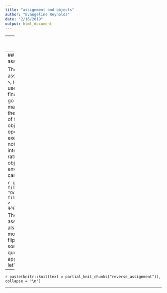 ```yaml
---
title: "assignment and objects"
author: "Evangeline Reynolds"
date: "2/16/2019"
output: html_document
---
```



---
## Notes on "Assignment"

R is an "object-oriented" programming language, which means that you can save (come back to language here).  In this tutorial, you've seen a lot of pipelines where no "object" is saved to memory.  This is not very typical of R programming, but does lend itself to demonstrating the logic with this flipbook.  Sometimes you might find it useful to save your transformed data as an object and use that object later on. Here is an example where instead of piping the manipulated data into the plot, I create a new object.  I then declare the "global" data for the ggplot to be gapminder_2007_oceania.  The assignment operator is `<-`.

```r
gapminder_2007_oceania <- gapminder %>% 
  filter(continent == "Oceania") %>% 
  filter(year == 2007)

gapminder_2007_oceania
```

---
## Reverse assignment?

The "reverse assignment operator," `->`, is also possible to use.  Beginners might find it more natural to go throught manipulation steps and then assign the result of the pipeline to an object, which this operator allows.  If you execute all the code, nothing will print in the interactive session, rather, you will have an object in your global environment that you can use in the future.  


```r
gapminder %>%
  filter(continent == "Oceania") %>%
  filter(year == 2007) -> 
  gapminder_2007_oceania
```

The reverse assignment operator also happens to be more ameanable to the flipbook style, though some programmers question its use's appropriateness.  Still, let's see this in action. 

---

`r paste(knitr::knit(text = partial_knit_chunks("reverse_assignment")), collapse = "\n")`

---